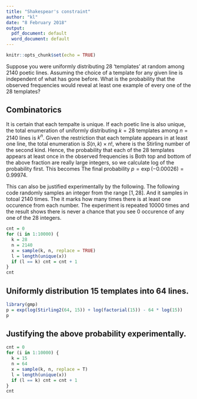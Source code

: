 ```yaml
---
title: "Shakespear's constraint"
author: "kl"
date: "8 February 2018"
output:
  pdf_document: default
  word_document: default
---
```


```r
knitr::opts_chunk$set(echo = TRUE)
```

Suppose you were uniformly distributing 28 'templates' at random among 2140 poetic lines. Assuming the choice of a template for any given line is independent of what has gone before. What is the probability that the observed frequencies would reveal at least one example of every one of the 28 templates?

## Combinatorics
It is certain that each tempalte is unique. If each poetic line is also unique, the total enumeration of uniformly distributing $k = 28$ templates among $n=2140$ lines is $k^n$. Given the restriction that each template appears in at least one line, the total enumeration is $S(n,k)\times n!$, where
\begin{align*}
S(n,k)= \frac{1}{k!}\sum_{j=0}^k (-1)^{k-j}{k \choose j} j^n
\end{align*}
is the Stirling number of the second kind. Hence, the probability that each of the 28 templates appears at least once in the observed frequencies is 
\begin{align}
p = \frac{S(n,k)\times n!}{k^n}. 
\end{align}
Both top and bottom of the above fraction are really large integers, so we calculate log of the probability first. This becomes 
\begin{align}
\log p &= \log S(n,k) + \log n! - n\log k \\  
&= 7063.028+67.88974-7130.918 \\
&= -0.00026
\end{align}
The final probability $p = \exp(-0.00026) = 0.99974$.

This can also be justified experimentally by the following. The following code randomly samples an integer from the range $[1,28]$. And it samples in totoal 2140 times. The it marks how many times there is at least one occurence from each number. The experiment is repeated 10000 times and the result shows there is never a chance that you see 0 occurence of any one of the 28 integers.  
```r
cnt = 0
for (i in 1:10000) {
  k = 28
  n = 2140
  x = sample(k, n, replace = TRUE)
  l = length(unique(x))
  if (l == k) cnt = cnt + 1
}
cnt
```
## Uniformly distribution 15 templates into 64 lines. 
```r
library(gmp)
p = exp(log(Stirling2(64, 15)) + log(factorial(15)) - 64 * log(15))
p
```
## Justifying the above probability experimentally. 
```r
cnt = 0
for (i in 1:10000) {
  k = 15
  n = 64
  x = sample(k, n, replace = T)
  l = length(unique(x))
  if (l == k) cnt = cnt + 1
}
cnt
```

